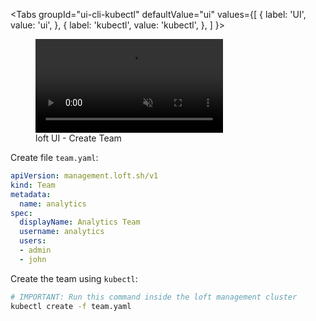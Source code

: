 
<Tabs
  groupId="ui-cli-kubectl"
  defaultValue="ui"
  values={[
    { label: 'UI', value: 'ui', },
    { label: 'kubectl', value: 'kubectl', },
  ]
}>
<TabItem value="ui">

<figure class="frame">
  <video controls loop autoplay="true" muted>
    <source src="/img/ui/auth/create-team.mp4" type="video/mp4" />
  </video>
  <figcaption>loft UI - Create Team</figcaption>
</figure>

</TabItem>
<TabItem value="kubectl">

Create file `team.yaml`:
```yaml
apiVersion: management.loft.sh/v1
kind: Team
metadata:
  name: analytics
spec:
  displayName: Analytics Team
  username: analytics
  users:
  - admin
  - john
```

Create the team using `kubectl`:
```bash
# IMPORTANT: Run this command inside the loft management cluster
kubectl create -f team.yaml
```

</TabItem>
</Tabs>
